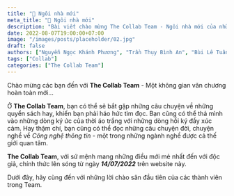 ```yaml
---
title: "🏡 Ngôi nhà mới"
meta_title: "🏡 Ngôi nhà mới"
description: "Bài viết chào mừng The Collab Team - Ngôi nhà mới của những người yêu thích viết lách"
date: 2022-08-07T19:00:00+07:00
image: "/images/posts/placeholder/02.jpg"
draft: false
authors: ["Nguyễn Ngọc Khánh Phương", "Trần Thụy Bình An", "Bùi Lê Tuấn Anh", "Huỳnh Thanh Nhàn"]
tags: ["Collab"]
categories: ["The Collab Team"]
---
```



Chào mừng các bạn đến với **The Collab Team** - Một không gian văn chương hoàn toàn mới...

Ở **The Collab Team**, bạn có thể sẽ bắt gặp những câu chuyện về những quyển sách hay, khiến bạn phải háo hức tìm đọc. Bạn cũng có thể thả mình vào những dòng ký ức của thời áo trắng với những dòng hồi ký đầy xúc cảm. Hay thậm chí, bạn cũng có thể đọc những câu chuyện đời, chuyện nghề về _Công nghệ thông tin_ - một trong những ngành nghề được cả thế giới quan tâm.

**The Collab Team**, với sứ mệnh mang những điều mới mẻ nhất đến với độc giả, chính thức lên sóng từ ngày **_14/07/2022_** trên website này.

Dưới đây, hãy cùng đến với những lời chào sân đầu tiên của các thành viên trong Team.

<NewTabs client:load>
  <NewTab name="Tech Blog">
    <TechBlog />
  </NewTab>
  <NewTab name="Hồi ký Hoàng chuyên">
    <HLK />
  </NewTab>
  <NewTab name="Tản văn/Book Review">
    <BookReview />
  </NewTab>
</NewTabs>

<Join />
